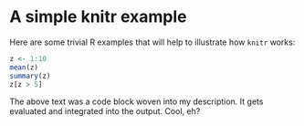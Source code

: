 # A simple knitr example

Here are some trivial R examples that will help to
illustrate how `knitr` works:

```r
z <- 1:10
mean(z)
summary(z)
z[z > 5]
```

The above text was a code block woven into my
description. It gets evaluated and integrated into
the output. Cool, eh?

